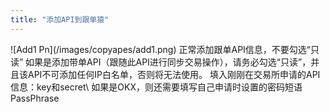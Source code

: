 ```yaml
---
title: "添加API到跟单猿"
---
```


<Steps>
  <Step title="登录跟单猿，点击添加API">
    ![Add1 Pn](/images/copyapes/add1.png)
  </Step>
  <Step title="选择对应的交易所，输入API信息">
    <Info>
      正常添加跟单API信息，不要勾选“只读”
    </Info>
    <Note>
      如果是添加带单API（跟随此API进行同步交易操作），请务必勾选“只读”，并且该API不可添加任何IP白名单，否则将无法使用。
    </Note>
    填入刚刚在交易所申请的API信息：key和secret\
    如果是OKX，则还需要填写自己申请时设置的密码短语PassPhrase
  </Step>
</Steps>